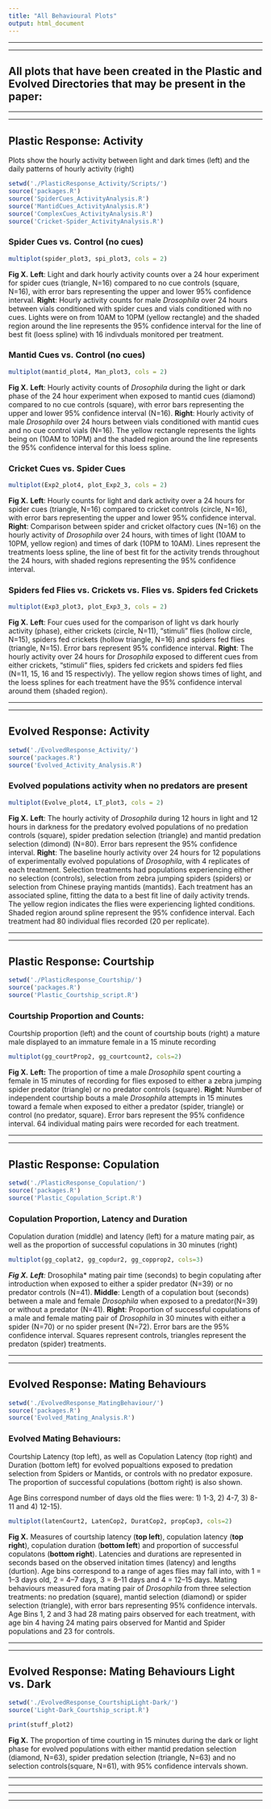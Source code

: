 ```yaml
---
title: "All Behavioural Plots"
output: html_document
---
```


________________________________________________________________
________________________________________________________________
## All plots that have been created in the Plastic and Evolved Directories that may be present in the paper:
________________________________________________________________
________________________________________________________________
## Plastic Response: Activity

Plots show the hourly activity between light and dark times (left) and the daily patterns of hourly activity (right)

```r
setwd('./PlasticResponse_Activity/Scripts/')
source('packages.R')
source('SpiderCues_ActivityAnalysis.R')
source('MantidCues_ActivityAnalysis.R')
source('ComplexCues_ActivityAnalysis.R')
source('Cricket-Spider_ActivityAnalysis.R')
```

### Spider Cues vs. Control (no cues)
```r
multiplot(spider_plot3, spi_plot3, cols = 2)
```

**Fig X.** **Left**: Light and dark hourly activity counts over a 24 hour experiment for spider cues (triangle, N=16) compared to no cue controls (square, N=16), with error bars representing the upper and lower 95% confidence interval. **Right**: Hourly activity counts for male *Drosophila* over 24 hours between vials conditioned with spider cues and vials conditioned with no cues. Lights were on from 10AM to 10PM (yellow rectangle) and the shaded region around the line represents the 95% confidence interval for the line of best fit (loess spline) with 16 indivduals monitored per treatment.

### Mantid Cues vs. Control (no cues)
```r
multiplot(mantid_plot4, Man_plot3, cols = 2)
```

**Fig X.** **Left**: Hourly activity counts of *Drosophila* during the light or dark phase of the 24 hour experiment when exposed to mantid cues (diamond) compared to no cue controls (square), with error bars representing the upper and lower 95% confidence interval (N=16). **Right**: Hourly activity of male *Drosophila* over 24 hours between vials conditioned with mantid cues and no cue control vials (N=16). The yellow rectangle represents the lights being on (10AM to 10PM) and the shaded region around the line represents the 95% confidence interval for this loess spline.


### Cricket Cues vs. Spider Cues
```r
multiplot(Exp2_plot4, plot_Exp2_3, cols = 2)
```

**Fig X.** **Left**: Hourly counts for light and dark activity over a 24 hours for spider cues (triangle, N=16) compared to cricket controls (circle, N=16), with error bars representing the upper and lower 95% confidence interval. **Right**: Comparison between spider and cricket olfactory cues (N=16) on the hourly activity of *Drosophila* over 24 hours, with times of light (10AM to 10PM, yellow region) and times of dark (10PM to 10AM). Lines represent the treatments loess spline, the line of best fit for the activity trends throughout the 24 hours, with shaded regions representing the 95% confidence interval.

### Spiders fed Flies vs. Crickets vs. Flies vs. Spiders fed Crickets
```r
multiplot(Exp3_plot3, plot_Exp3_3, cols = 2)
```

**Fig X.** **Left**: Four cues used for the comparison of light vs dark hourly activity (phase), either crickets (circle, N=11), “stimuli” flies (hollow circle, N=15), spiders fed crickets (hollow triangle, N=16) and spiders fed flies (triangle, N=15). Error bars represent 95% confidence interval. **Right**: The hourly activity over 24 hours for *Drosophila* exposed to different cues from either crickets, “stimuli” flies, spiders fed crickets and spiders fed flies (N=11, 15, 16 and 15 respectivly). The yellow region shows times of light, and the loess splines for each treatment have the 95% confidence interval around them (shaded region).

________________________________________________________________
________________________________________________________________
## Evolved Response: Activity
```r
setwd('./EvolvedResponse_Activity/')
source('packages.R')
source('Evolved_Activity_Analysis.R')
```

### Evolved populations activity when no predators are present

```r
multiplot(Evolve_plot4, LT_plot3, cols = 2)
```

**Fig X.** **Left**: The hourly activity of *Drosophila* during 12 hours in light and 12 hours in darkness for the predatory evolved populations of no predation controls (square), spider predation selection (triangle) and mantid predation selection (dimond) (N=80). Error bars represent the 95% confidence interval. **Right**: The baseline hourly activity over 24 hours for 12 populations of experimentally evolved populations of *Drosophila*, with 4 replicates of each treatment. Selection treatments had populations experiencing either no selection (controls), selection from zebra jumping spiders (spiders) or selection from Chinese praying mantids (mantids). Each treatment has an associated spline, fitting the data to a best fit line of daily activity trends. The yellow region indicates the flies were experiencing lighted conditions. Shaded region around spline represent the 95% confidence interval. Each treatment had 80 individual flies recorded (20 per replicate).

________________________________________________________________
________________________________________________________________

## Plastic Response: Courtship
```r
setwd('./PlasticResponse_Courtship/')
source('packages.R')
source('Plastic_Courtship_script.R')
```

### Courtship Proportion and Counts:

Courtship proportion (left) and the count of courtship bouts (right) a mature male displayed to an immature female in a 15 minute recording

```r
multiplot(gg_courtProp2, gg_courtcount2, cols=2)
```

**Fig X.** **Left:** The proportion of time a male *Drosophila* spent courting a female in 15 minutes of recording for flies exposed to either a zebra jumping spider predator (triangle) or no predator controls (square). **Right**: Number of independent courtship bouts a male *Drosophila* attempts in 15 minutes toward a female when exposed to either a predator (spider, triangle) or control (no predator, square). Error bars represent the 95% confidence interval. 64 individual mating pairs were recorded for each treatment.

________________________________________________________________
________________________________________________________________

## Plastic Response: Copulation

```r
setwd('./PlasticResponse_Copulation/')
source('packages.R')
source('Plastic_Copulation_Script.R')
```

### Copulation Proportion, Latency and Duration

Copulation duration (middle) and latency (left) for a mature mating pair, as well as the proportion of successful copulations in 30 minutes (right)

```r
multiplot(gg_coplat2, gg_copdur2, gg_copprop2, cols=3)
```

***Fig X.** **Left**: *Drosophila* mating pair time (seconds) to begin copulating after introduction when exposed to either a spider predator (N=39) or no predator controls (N=41). **Middle**: Length of a copulation bout (seconds) between a male and female *Drosophila* when exposed to a predator(N=39) or without a predator (N=41). **Right**: Proportion of successful copulations of a male and female mating pair of *Drosophila* in 30 minutes with either a spider (N=70) or no spider present (N=72). Error bars are the 95% confidence interval. Squares represent controls, triangles represent the predaton (spider) treatments.

________________________________________________________________
________________________________________________________________

## Evolved Response: Mating Behaviours

```r
setwd('./EvolvedResponse_MatingBehaviour/')
source('packages.R')
source('Evolved_Mating_Analysis.R')
```

### Evolved Mating Behaviours: 

Courtship Latency (top left), as well as Copulation Latency (top right) and Duration (bottom left) for evolved popualtions exposed to predation selection from Spiders or Mantids, or controls with no predator exposure. The proportion of successful copulations (bottom right) is also shown. 

Age Bins correspond number of days old the flies were: 1) 1-3, 2) 4-7, 3) 8-11 and 4) 12-15).

```r
multiplot(latenCourt2, LatenCop2, DuratCop2, propCop3, cols=2)
```

**Fig X.** Measures of courtship latency (**top left**), copulation latency (**top right**), copulation duration (**bottom left**) and proportion of successful copulatons (**bottom right**). Latencies and durations are represented in seconds based on the observed initation times (latency) and lengths (durtion). Age bins correspond to a range of ages flies may fall into, with 1 = 1–3 days old, 2 = 4–7 days, 3 = 8–11 days and 4 = 12–15 days. Mating behaviours measured fora mating pair of *Drosophila* from three selection treatments: no predation (square), mantid selection (diamond) or spider selection (triangle), with error bars representing 95% confidence intervals. Age Bins 1, 2 and 3 had 28 mating pairs observed for each treatment, with age bin 4 having 24 mating pairs observed for Mantid and Spider populations and 23 for controls. 


________________________________________________________________
________________________________________________________________


## Evolved Response: Mating Behaviours Light vs. Dark

```r
setwd('./EvolvedResponse_CourtshipLight-Dark/')
source('Light-Dark_Courtship_script.R')
```

```r
print(stuff_plot2)
```

**Fig X.** The proportion of time courting in 15 minutes during the dark or light phase for evolved populations with either mantid predation selection (diamond, N=63), spider predation selection (triangle, N=63) and no selection controls(square, N=61), with 95% confidence intervals shown.

________________________________________________________________
________________________________________________________________

________________________________________________________________
________________________________________________________________